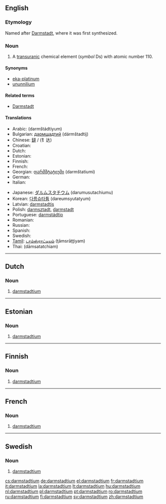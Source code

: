 {{also|Darmstadtium}}
==English==
{{elements|Ds|meitnerium|Mt|roentgenium|Rg}}

===Etymology===
Named after [[w:Darmstadt|Darmstadt]], where it was first synthesized.

===Noun===
{{en-noun|-}}
{{wikipedia}}

# {{element}} A [[transuranic]] chemical element (''symbol'' Ds) with atomic number 110.

====Synonyms====
* [[eka-platinum]] {{i|used before the element was discovered}}
* [[ununnilium]] {{i|used before the element was officially named}}

====Related terms====
* [[w:Darmstadt|Darmstadt]]

====Translations====
{{trans-top|transuranic chemical element with atomic number 110}}
* Arabic: {{Arab|[[دارمشتادتيوم]]}} (darmštádtiyum) {{m}}
* Bulgarian: [[дармщадтий]] (dármštadtij) {{m}}
* Chinese: [[鐽]] / (钅达)
* Croatian: {{t-|hr|darmstadij|m}}
* Dutch: {{t+|nl|darmstadtium|n}}
* Estonian: {{t-|et|darmstadtium}}
* Finnish: {{t+|fi|darmstadtium}}
* French: {{t+|fr|darmstadtium|m}}
* Georgian: [[დარმშტატიუმი]] (darmštatiumi)
* German: {{t+|de|Darmstadtium|n}}
* Italian: {{t-|it|darmstadtio|m}}
{{trans-mid}}
* Japanese: [[ダルムスタチウム]] (darumusutachiumu)
* Korean: [[다름슈타튬]] (dareumsyutatyum)
* Latvian: [[darmstadtis]]
* Polish: [[darmsztadt]], [[darmstadt]] {{m}}
* Portuguese: [[darmstádtio]] {{m}}
* Romanian: {{t+|ro|darmstadtiu|n}}
* Russian: {{t-|ru|дармштадтий|m|tr=dármštadtij|sc=Cyrl}}
* Spanish: {{t+|es|darmstadtio|m}}
* Swedish: {{t+|sv|darmstadtium}}
* [[Tamil]]: [[டாம்ஸ்ராட்டியம்]] (ţāmsrāţţiyam)
* Thai: {{Thai|[[ดาร์มลตัดเชียม]]}} (dāmsatatchiam)
{{trans-bottom}}

----

==Dutch==

===Noun===
{{infl|nl|noun|g=n}}

# {{element|lang=nl}} [[#English|darmstadtium]]

----

==Estonian==

===Noun===
{{infl|et|noun}}

# {{element|lang=et}} [[#English|darmstadtium]]

----

==Finnish==
{{wikipedia|lang=fi}}

===Noun===
{{fi-noun}}

# {{chemical element|lang=fi}} [[#English|darmstadtium]]

----

==French==

===Noun===
{{fr-noun|m}}

# {{element|lang=fr}} [[#English|darmstadtium]]

----

==Swedish==

===Noun===
{{infl|sv|noun}}

# {{element|lang=sv}} [[#English|darmstadtium]]

[[cs:darmstadtium]]
[[de:darmstadtium]]
[[el:darmstadtium]]
[[fr:darmstadtium]]
[[it:darmstadtium]]
[[la:darmstadtium]]
[[lt:darmstadtium]]
[[hu:darmstadtium]]
[[nl:darmstadtium]]
[[pl:darmstadtium]]
[[pt:darmstadtium]]
[[ro:darmstadtium]]
[[ru:darmstadtium]]
[[fi:darmstadtium]]
[[sv:darmstadtium]]
[[zh:darmstadtium]]